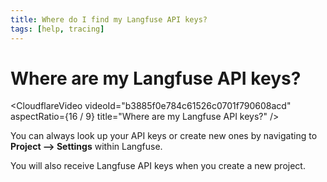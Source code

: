 ```yaml
---
title: Where do I find my Langfuse API keys?
tags: [help, tracing]
---
```


# Where are my Langfuse API keys?

<CloudflareVideo
  videoId="b3885f0e784c61526c0701f790608acd"
  aspectRatio={16 / 9}
  title="Where are my Langfuse API keys?"
/>

You can always look up your API keys or create new ones by navigating to **Project --> Settings** within Langfuse.

You will also receive Langfuse API keys when you create a new project.
